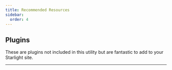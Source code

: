 ```yaml
---
title: Recommended Resources
sidebar:
  order: 4
---
```



## Plugins

These are plugins not included in this utility but are fantastic to add to your Starlight site.

<CardGrid>
  <LinkCard
    title="Starlight Links Validator"
    description="Starlight plugin to validate internal links."
    href="https://starlight-links-validator.vercel.app"
  />
  <LinkCard
    title="Starlight Package Managers"
    description="Quickly display npm related commands for multiple package managers in your Starlight documentation site."
    href="https://starlight-package-managers.vercel.app"
  />
</CardGrid>

---

<LinkCard
  title="More Resources"
  description="Visit the Starlight Plugins and Integrations page for even more amazing resources!"
  href="https://starlight.astro.build/resources/plugins/"
/>
